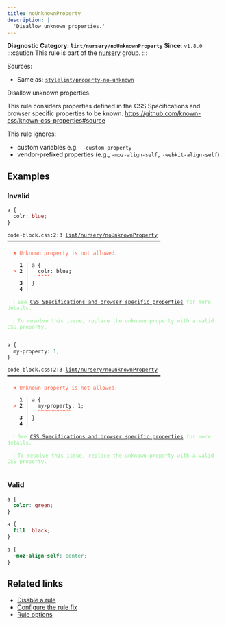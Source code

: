```yaml
---
title: noUnknownProperty
description: |
  'Disallow unknown properties.'
---
```


**Diagnostic Category: `lint/nursery/noUnknownProperty`**
<Tabs>
<TabItem label="CSS" icon="seti:css">
**Since**: `v1.8.0`
:::caution
This rule is part of the [nursery](/linter/rules/#nursery) group.
:::

Sources: 
- Same as: <a href="https://github.com/stylelint/stylelint/blob/main/lib/rules/property-no-unknown/README.md" target="_blank"><code>stylelint/property-no-unknown</code></a>

Disallow unknown properties.

This rule considers properties defined in the CSS Specifications and browser specific properties to be known.
https://github.com/known-css/known-css-properties#source

This rule ignores:

- custom variables e.g. `--custom-property`
- vendor-prefixed properties (e.g., `-moz-align-self,` `-webkit-align-self`)

## Examples

### Invalid

```css
a {
  colr: blue;
}
```

<pre class="language-text"><code class="language-text">code-block.css:2:3 <a href="https://biomejs.dev/linter/rules/no-unknown-property">lint/nursery/noUnknownProperty</a> ━━━━━━━━━━━━━━━━━━━━━━━━━━━━━━━━━━━━━━━━━━━━━━━━━━<br /><br />  <strong><span style="color: Tomato;">✖</span></strong> <span style="color: Tomato;">Unknown property is not allowed.</span><br />  <br />    <strong>1 │ </strong>a &#123;<br />  <strong><span style="color: Tomato;">&gt;</span></strong> <strong>2 │ </strong>  colr: blue;<br />   <strong>   │ </strong>  <strong><span style="color: Tomato;">^</span></strong><strong><span style="color: Tomato;">^</span></strong><strong><span style="color: Tomato;">^</span></strong><strong><span style="color: Tomato;">^</span></strong><br />    <strong>3 │ </strong>&#125;<br />    <strong>4 │ </strong><br />  <br />  <strong><span style="color: lightgreen;">ℹ</span></strong> <span style="color: lightgreen;">See </span><span style="color: lightgreen;"><a href="https://stylelint.io/user-guide/rules/property-no-unknown/">CSS Specifications and browser specific properties</a></span><span style="color: lightgreen;"> for more details.</span><br />  <br />  <strong><span style="color: lightgreen;">ℹ</span></strong> <span style="color: lightgreen;">To resolve this issue, replace the unknown property with a valid CSS property.</span><br />  <br /></code></pre>

```css
a {
  my-property: 1;
}
```

<pre class="language-text"><code class="language-text">code-block.css:2:3 <a href="https://biomejs.dev/linter/rules/no-unknown-property">lint/nursery/noUnknownProperty</a> ━━━━━━━━━━━━━━━━━━━━━━━━━━━━━━━━━━━━━━━━━━━━━━━━━━<br /><br />  <strong><span style="color: Tomato;">✖</span></strong> <span style="color: Tomato;">Unknown property is not allowed.</span><br />  <br />    <strong>1 │ </strong>a &#123;<br />  <strong><span style="color: Tomato;">&gt;</span></strong> <strong>2 │ </strong>  my-property: 1;<br />   <strong>   │ </strong>  <strong><span style="color: Tomato;">^</span></strong><strong><span style="color: Tomato;">^</span></strong><strong><span style="color: Tomato;">^</span></strong><strong><span style="color: Tomato;">^</span></strong><strong><span style="color: Tomato;">^</span></strong><strong><span style="color: Tomato;">^</span></strong><strong><span style="color: Tomato;">^</span></strong><strong><span style="color: Tomato;">^</span></strong><strong><span style="color: Tomato;">^</span></strong><strong><span style="color: Tomato;">^</span></strong><strong><span style="color: Tomato;">^</span></strong><br />    <strong>3 │ </strong>&#125;<br />    <strong>4 │ </strong><br />  <br />  <strong><span style="color: lightgreen;">ℹ</span></strong> <span style="color: lightgreen;">See </span><span style="color: lightgreen;"><a href="https://stylelint.io/user-guide/rules/property-no-unknown/">CSS Specifications and browser specific properties</a></span><span style="color: lightgreen;"> for more details.</span><br />  <br />  <strong><span style="color: lightgreen;">ℹ</span></strong> <span style="color: lightgreen;">To resolve this issue, replace the unknown property with a valid CSS property.</span><br />  <br /></code></pre>

### Valid

```css
a {
  color: green;
}
```

```css
a {
  fill: black;
}
```

```css
a {
  -moz-align-self: center;
}
```

## Related links

- [Disable a rule](/linter/#disable-a-lint-rule)
- [Configure the rule fix](/linter#configure-the-rule-fix)
- [Rule options](/linter/#rule-options)

</TabItem>
</Tabs>


